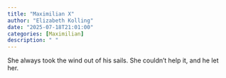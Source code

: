```yaml
---
title: "Maximilian X"
author: "Elizabeth Kolling"
date: "2025-07-18T21:01:00"
categories: [Maximilian]
description: " "
---
```



She always took the wind out of his sails. She couldn’t help it, and he let her. 

